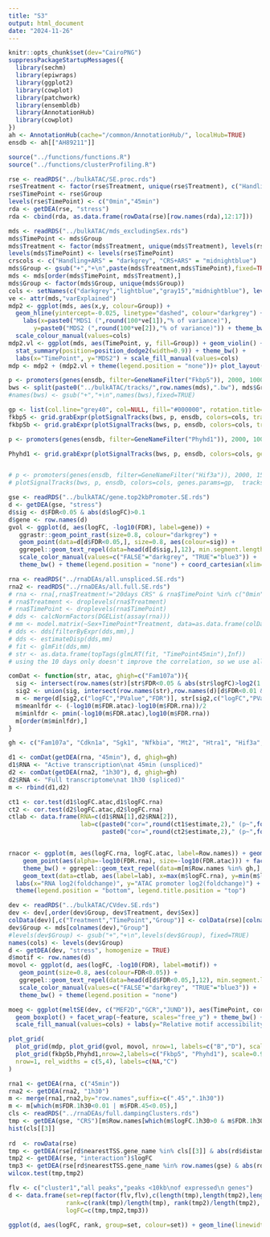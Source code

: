 ```yaml
---
title: "S3"
output: html_document
date: "2024-11-26"
---
```


```r
knitr::opts_chunk$set(dev="CairoPNG")
suppressPackageStartupMessages({
  library(sechm)
  library(epiwraps)
  library(ggplot2)
  library(cowplot)
  library(patchwork)
  library(ensembldb)
  library(AnnotationHub)
  library(cowplot)
})
ah <- AnnotationHub(cache="/common/AnnotationHub/", localHub=TRUE)
ensdb <- ah[["AH89211"]]

source("../functions/functions.R")
source("../functions/clusterProfiling.R")
```

```r
rse <- readRDS("../bulkATAC/SE.proc.rds")
rse$Treatment <- factor(rse$Treatment, unique(rse$Treatment), c("Handling+ARS","CRS+ARS"))
rse$TimePoint <- rse$Group
levels(rse$TimePoint) <- c("0min","45min")
rda <- getDEA(rse, "stress")
rda <- cbind(rda, as.data.frame(rowData(rse)[row.names(rda),12:17]))

mds <- readRDS("../bulkATAC/mds_excludingSex.rds")
mds$TimePoint <- mds$Group
mds$Treatment <- factor(mds$Treatment, unique(mds$Treatment), levels(rse$Treatment))
levels(mds$TimePoint) <- levels(rse$TimePoint)
crscols <- c("Handling+ARS" = "darkgrey", "CRS+ARS" = "midnightblue")
mds$Group <- gsub("+","+\n",paste(mds$Treatment,mds$TimePoint),fixed=TRUE)
mds <- mds[order(mds$TimePoint, mds$Treatment),]
mds$Group <- factor(mds$Group, unique(mds$Group))
cols <- setNames(c("darkgrey","lightblue","gray15","midnightblue"), levels(mds$Group))
ve <- attr(mds,"varExplained")
mdp2 <- ggplot(mds, aes(x,y, colour=Group)) + 
  geom_hline(yintercept=-0.025, linetype="dashed", colour="darkgrey") + geom_point(size=3) +
    labs(x=paste0("MDS1 (",round(100*ve[1]),"% of variance)"),
       y=paste0("MDS2 (",round(100*ve[2]),"% of variance)")) + theme_bw() +
  scale_colour_manual(values=cols)
mdp2.vl <- ggplot(mds, aes(TimePoint, y, fill=Group)) + geom_violin() + 
  stat_summary(position=position_dodge2(width=0.9)) + theme_bw() +
  labs(x="TimePoint", y="MDS2") + scale_fill_manual(values=cols)
mdp <- mdp2 + (mdp2.vl + theme(legend.position = "none"))+ plot_layout(widths=c(4,3))
```

```r
p <- promoters(genes(ensdb, filter=GeneNameFilter("Fkbp5")), 2000, 1000)
bws <- split(paste0("../bulkATAC/tracks/",row.names(mds),".bw"), mds$Group)[levels(mds$Group)]
#names(bws) <- gsub("+","+\n",names(bws),fixed=TRUE)

gp <- list(col.line="grey40", col=NULL, fill="#000000", rotation.title=0)
fkbp5 <- grid.grabExpr(plotSignalTracks(bws, p, ensdb, colors=cols, tracks.params = list(ylim=c(0,0.33),transformation=\(x) x, yTicksAt=c(0,0.3), cex.axis=0.55), aggregation="heatmap+mean", genes.params = gp, background.title=NA, cex.title = 0.6), wrap.grobs = TRUE)
fkbp5b <- grid.grabExpr(plotSignalTracks(bws, p, ensdb, colors=cols, tracks.params = list(ylim=c(0,0.34^2),transformation=\(x) x^2, yTicksAt=c(0,0.1), cex.axis=0.55), aggregation="heatmap+mean", genes.params = gp, background.title=NA, cex.title = 0.6), wrap.grobs = TRUE)

p <- promoters(genes(ensdb, filter=GeneNameFilter("Phyhd1")), 2000, 1000)

Phyhd1 <- grid.grabExpr(plotSignalTracks(bws, p, ensdb, colors=cols, genes.params=gp,  tracks.params = list(ylim=c(0,0.2), yTicksAt=c(0,0.1), cex.axis=0.5), aggregation="heatmap+mean", cex.title=0.6), wrap.grobs=TRUE)


# p <- promoters(genes(ensdb, filter=GeneNameFilter("Hif3a")), 2000, 1500)
# plotSignalTracks(bws, p, ensdb, colors=cols, genes.params=gp,  tracks.params = list(ylim=c(0,0.15), yTicksAt=c(0,0.15)), aggregation="heatmap+mean")
```


```r
gse <- readRDS("../bulkATAC/gene.top2kbPromoter.SE.rds")
d <- getDEA(gse, "stress")
d$sig <- d$FDR<0.05 & abs(d$logFC)>0.1
d$gene <- row.names(d)
gvol <- ggplot(d, aes(logFC, -log10(FDR), label=gene)) + 
   ggrastr::geom_point_rast(size=0.8, colour="darkgrey") + 
   geom_point(data=d[d$FDR<0.05,], size=0.8, aes(colour=sig)) + 
   ggrepel::geom_text_repel(data=head(d[d$sig,],12), min.segment.length = 0, size=3) + 
   scale_color_manual(values=c("FALSE"="darkgrey", "TRUE"="blue3")) +
   theme_bw() + theme(legend.position = "none") + coord_cartesian(xlim=c(-1.1,1.1))
```

```r
rna <- readRDS("../rnaDEAs/all.unspliced.SE.rds")
rna2 <- readRDS("../rnaDEAs/all.full.SE.rds")
# rna <- rna[,rna$Treatment!="20days CRS" & rna$TimePoint %in% c("0min","45min")]
# rna$Treatment <- droplevels(rna$Treatment)
# rna$TimePoint <- droplevels(rna$TimePoint)
# dds <- calcNormFactors(DGEList(assay(rna)))
# mm <- model.matrix(~Sex+TimePoint*Treatment, data=as.data.frame(colData(rna)))
# dds <- dds[filterByExpr(dds,mm),]
# dds <- estimateDisp(dds,mm)
# fit <- glmFit(dds,mm)
# str <- as.data.frame(topTags(glmLRT(fit, "TimePoint45min"),Inf))
# using the 10 days only doesn't improve the correlation, so we use all samples to get more sig genes

comDat <- function(str, atac, ghigh=c("Fam107a")){
  sig <- intersect(row.names(str)[str$FDR<0.05 & abs(str$logFC)>log2(1.1)], row.names(d))
  sig2 <- union(sig, intersect(row.names(str),row.names(d)[d$FDR<0.01 & abs(d$logFC)>0.2 & !grepl("^Gm|Rik",row.names(d))]))
  m <- merge(d[sig2,c("logFC","PValue","FDR")], str[sig2,c("logFC","PValue","FDR")], by="row.names", suffix=c(".atac",".rna"))
  m$meanlfdr <- (-log10(m$FDR.atac)-log10(m$FDR.rna))/2
  m$minlfdr <- pmin(-log10(m$FDR.atac),log10(m$FDR.rna))
  m[order(m$minlfdr),]
}

gh <- c("Fam107a", "Cdkn1a", "Sgk1", "Nfkbia", "Mt2", "Htra1", "Hif3a", "Fkbp5","Phyhd1")

d1 <- comDat(getDEA(rna, "45min"), d, ghigh=gh)
d1$RNA <- "Active transcription\nat 45min (unspliced)"
d2 <- comDat(getDEA(rna2, "1h30"), d, ghigh=gh)
d2$RNA <- "Full transcriptome\nat 1h30 (spliced)"
m <- rbind(d1,d2)

ct1 <- cor.test(d1$logFC.atac,d1$logFC.rna)
ct2 <- cor.test(d2$logFC.atac,d2$logFC.rna)
ctlab <- data.frame(RNA=c(d1$RNA[1],d2$RNA[2]),
                    lab=c(paste0("cor=",round(ct1$estimate,2)," (p~",format(ct1$p.value,digits=1),")"),
                          paste0("cor=",round(ct2$estimate,2)," (p~",format(ct2$p.value,digits=1),")")))


rnacor <- ggplot(m, aes(logFC.rna, logFC.atac, label=Row.names)) + geom_hline(yintercept = 0) + geom_vline(xintercept = 0) +
    geom_point(aes(alpha=-log10(FDR.rna), size=-log10(FDR.atac))) + facet_wrap(~RNA, scales="free_x") + 
    theme_bw() + ggrepel::geom_text_repel(data=m[m$Row.names %in% gh,], min.segment.length = 0, max.overlaps = 30) +
    geom_text(data=ctlab, aes(label=lab), x=max(m$logFC.rna), y=min(m$logFC.atac), hjust=1, vjust=0) +
  labs(x="RNA log2(foldchange)", y="ATAC promoter log2(foldchange)") + 
  theme(legend.position = "bottom", legend.title.position = "top")
```


```r
dev <- readRDS("../bulkATAC/CVdev.SE.rds")
dev <- dev[,order(dev$Group, dev$Treatment, dev$Sex)]
colData(dev)[,c("Treatment","TimePoint","Group")] <- colData(rse)[colnames(dev),c("Treatment","TimePoint","Group")]
dev$Group <- mds[colnames(dev),"Group"]
#levels(dev$Group) <- gsub("+","+\n",levels(dev$Group), fixed=TRUE)
names(cols) <- levels(dev$Group)
d <- getDEA(dev, "stress", homogenize = TRUE)
d$motif <- row.names(d)
movol <- ggplot(d, aes(logFC, -log10(FDR), label=motif)) + 
   geom_point(size=0.8, aes(colour=FDR<0.05)) + 
   ggrepel::geom_text_repel(data=head(d[d$FDR<0.05,],12), min.segment.length = 0) + 
   scale_color_manual(values=c("FALSE"="darkgrey", "TRUE"="blue3")) +
   theme_bw() + theme(legend.position = "none")

moeg <- ggplot(meltSE(dev, c("MEF2D","GCR","JUND")), aes(TimePoint, corrected, fill=Group)) + 
  geom_boxplot() + facet_wrap(~feature, scales="free_y") + theme_bw() +
  scale_fill_manual(values=cols) + labs(y="Relative motif accessibility", x=NULL)
```

```r
plot_grid(
  plot_grid(mdp, plot_grid(gvol, movol, nrow=1, labels=c("B","D"), scale=0.95), moeg, rnacor, nrow=4, rel_heights=c(1,1,0.7,1.3), labels=c("A",NA,"E","F"), scale=c(0.95,1,0.95,0.95)),
  plot_grid(fkbp5b,Phyhd1,nrow=2,labels=c("Fkbp5", "Phyhd1"), scale=0.95, label_x = 0.5),
  nrow=1, rel_widths = c(5,4), labels=c(NA,"C")
)
```



```r
rna1 <- getDEA(rna, c("45min"))
rna2 <- getDEA(rna2, "1h30")
m <- merge(rna1,rna2,by="row.names",suffix=c(".45",".1h30"))
m <- m[which(m$FDR.1h30<0.01 | m$FDR.45<0.05),]
cls <- readRDS("../rnaDEAs/full.dampingClusters.rds")
tmp <- getDEA(gse, "CRS")[m$Row.names[which(m$logFC.1h30>0 & m$FDR.1h30<0.05)],]
hist(cls[[3]]
     
rd  <- rowData(rse)
tmp <- getDEA(rse[rd$nearestTSS.gene_name %in% cls[[3]] & abs(rd$distance2nearestTSS)<10000, ], "interaction")$logFC
tmp2 <- getDEA(rse, "interaction")$logFC
tmp3 <- getDEA(rse[rd$nearestTSS.gene_name %in% row.names(gse) & abs(rd$distance2nearestTSS)<10000, ], "interaction")$logFC
wilcox.test(tmp,tmp2)

flv <- c("cluster1","all peaks","peaks <10kb\nof expressed\n genes")
d <- data.frame(set=rep(factor(flv,flv),c(length(tmp),length(tmp2),length(tmp3))), 
                rank=c(rank(tmp)/length(tmp), rank(tmp2)/length(tmp2), rank(tmp3)/length(tmp3)),
                logFC=c(tmp,tmp2,tmp3))

ggplot(d, aes(logFC, rank, group=set, colour=set)) + geom_line(linewidth=1.15) + theme_bw() + coord_cartesian(xlim=c(-0.8,0.7)) + labs(x="CRS:ARS interacton logFC", y="Cumulative proportion")
```


